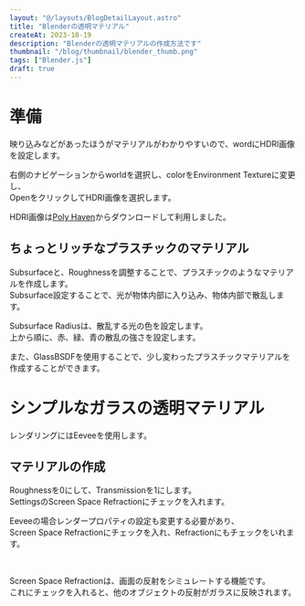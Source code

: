 ```yaml
---
layout: "@/layouts/BlogDetailLayout.astro"
title: "Blenderの透明マテリアル"
createAt: 2023-10-19
description: "Blenderの透明マテリアルの作成方法です"
thumbnail: "/blog/thumbnail/blender_thumb.png"
tags: ["Blender.js"]
draft: true
---
```



# 準備

映り込みなどがあったほうがマテリアルがわかりやすいので、wordにHDRI画像を設定します。

右側のナビゲーションからworldを選択し、colorをEnvironment Textureに変更し、  
OpenをクリックしてHDRI画像を選択します。

HDRI画像は[Poly Haven](https://polyhaven.com/)からダウンロードして利用しました。

<div class="multi-column-2">
  <CommonImg
    src="/blog/20231019/01.png"
    alt="HDRI画像を設定"
    client:only="react"
  />
  <CommonImg
    src="/blog/20231019/02.png"
    alt="HDRI画像を設定"
    client:only="react"
  />
</div>

## ちょっとリッチなプラスチックのマテリアル

Subsurfaceと、Roughnessを調整することで、プラスチックのようなマテリアルを作成します。  
Subsurface設定することで、光が物体内部に入り込み、物体内部で散乱します。

Subsurface Radiusは、散乱する光の色を設定します。  
上から順に、赤、緑、青の散乱の強さを設定します。

<div class="multi-column-3 mb-XL">

<CommonImg
  src="/blog/20231019/04.png"
  alt="シンプルなガラスの透明マテリアル"
  client:only="react"
/>
<CommonImg
  src="/blog/20231019/03.png"
  alt="シンプルなガラスの透明マテリアル"
  client:only="react"
/>
<CommonImg
  src="/blog/20231019/05.png"
  alt="シンプルなガラスの透明マテリアル"
  client:only="react"
/>
</div>

また、GlassBSDFを使用することで、少し変わったプラスチックマテリアルを作成することができます。

<CommonImg
  src="/blog/20231019/06.png"
  alt="シンプルなガラスの透明マテリアル"
  client:only="react"
/>

# シンプルなガラスの透明マテリアル

レンダリングにはEeveeを使用します。

## マテリアルの作成

Roughnessを0にして、Transmissionを1にします。  
SettingsのScreen Space Refractionにチェックを入れます。

Eeveeの場合レンダープロパティの設定も変更する必要があり、  
Screen Space Refractionにチェックを入れ、Refractionにもチェックをいれます。

<CommonImg
  src="/blog/20231019/07.png"
  alt="シンプルなガラスの透明マテリアル"
  client:only="react"
/>
<br />

Screen Space Refractionは、画面の反射をシミュレートする機能です。  
これにチェックを入れると、他のオブジェクトの反射がガラスに反映されます。

<CommonImg
  src="/blog/20231019/08.png"
  alt="シンプルなガラスの透明マテリアル"
  client:only="react"
/>
